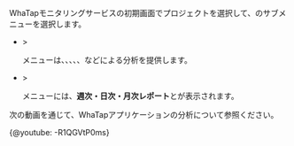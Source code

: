 WhaTapモニタリングサービスの初期画面でプロジェクトを選択して、<Cmdname sid="project_menu" className="uitext" />のサブメニューを選択します。 

-   <Cmdname sid="project_menu" className="uitext" /> &gt; <Cmdname sid="analysis" className="uitext" />

    <Cmdname sid="analysis" className="uitext" />メニューは<Cmdname sid="tag_count_chart" className="uitext" />、<Cmdname sid="msa_analysis" className="uitext" />、<Cmdname sid="hitmap" className="uitext" />、<Cmdname sid="stack" className="uitext" />、<Cmdname sid="cube_navigator" className="uitext" />、<Cmdname sid="tx_search" className="uitext" />などによる分析を提供します。

-   <Cmdname sid="project_menu" className="uitext" /> &gt; <Cmdname sid="reportStat" className="uitext" />

    <Cmdname sid="reportStat" className="uitext" />メニューには、<b>週次・日次・月次レポート</b>と<Cmdname sid="statistics" className="uitext" />が表示されます。

次の動画を通じて、WhaTapアプリケーションの分析について参照ください。

{@youtube: -R1QGVtP0ms}
